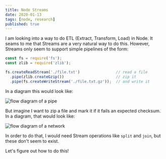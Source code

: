 ```yaml
---
title: Node Streams
date: 2020-01-13
tags: [node, research]
published: true
---
```


I am looking into a way to do ETL (Extract, Transform, Load) in Node. It seams to me that Streams are a very natural way to do this. However, Streams only seem to support simple pipelines of the form:

```js
const fs = require('fs');
const zlib = require('zlib');

fs.createReadStream('./file.txt')                // read a file
  .pipe(zlib.createGzip())                       // zip it
  .pipe(fs.createWriteStream('./file.txt.gz'));  // and write it
```

In a diagram this would look like:

![flow diagram of a pipe](pipe.png)

But imagine I want to zip a file and mark it if it fails an expected checksum. In a diagram, that would look like:

![flow diagram of a network](network.png)

In order to do that, I would need Stream operations like `split` and `join`, but these don't seem to exist.

Let's figure out how to do this!